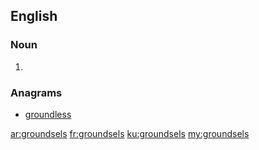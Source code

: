 ==English==

===Noun===
{{head|en}}

# {{plural of|groundsel}}

===Anagrams===
* [[groundless#English|groundless]]

[[ar:groundsels]]
[[fr:groundsels]]
[[ku:groundsels]]
[[my:groundsels]]